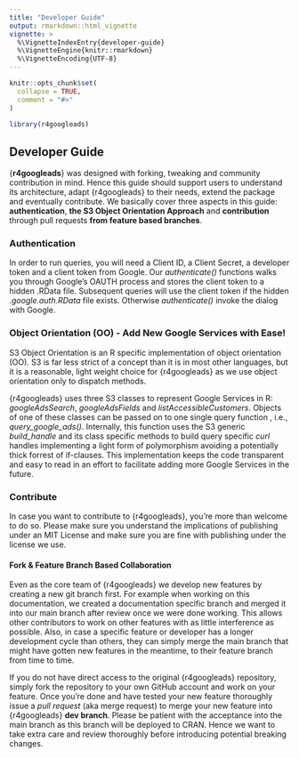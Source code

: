 ```yaml
---
title: "Developer Guide"
output: rmarkdown::html_vignette
vignette: >
  %\VignetteIndexEntry{developer-guide}
  %\VignetteEngine{knitr::rmarkdown}
  %\VignetteEncoding{UTF-8}
---
```


```r
knitr::opts_chunk$set(
  collapse = TRUE,
  comment = "#>"
)
```

```r
library(r4googleads)
```

## Developer Guide

{**r4googleads**} was designed with forking, tweaking and community contribution in mind. Hence this guide should support users to understand its architecture, adapt {r4googleads} to their needs, extend the package and eventually contribute. We basically cover three aspects in this guide: **authentication**, **the S3 Object Orientation Approach** and **contribution** through pull requests **from feature based branches**. 

### Authentication

In order to run queries, you will need a Client ID, a Client Secret, a developer token and a client token from Google. Our *authenticate()* functions walks you through Google's OAUTH process and stores the client token to a hidden .RData file. Subsequent queries will use the client token if the hidden *.google.auth.RData* file exists. Otherwise *authenticate()* invoke the dialog with Google. 


### Object Orientation (OO) - Add New Google Services with Ease! 

S3 Object Orientation is an R specific implementation of object orientation (OO). S3 is far less strict of a concept than it is in most other languages, but it is a reasonable, light weight choice for {r4googleads} as we use object orientation only to dispatch methods. 

{r4googleads} uses three S3 classes to represent Google Services in R: *googleAdsSearch*, *googleAdsFields* and *listAccessibleCustomers*. Objects of one of these classes can be passed on to one single query function , i.e., *query_google_ads()*. Internally, this function uses the S3 generic *build_handle* and its class specific methods to build query specific *curl* handles implementing a light form of polymorphism avoiding a potentially thick forrest of if-clauses. This implementation keeps the code transparent and easy to read in an effort to facilitate adding more Google Services in the future. 



### Contribute

In case you want to contribute to {r4googleads}, you're more than welcome to do so.
Please make sure you understand the implications of publishing under an MIT License
and make sure you are fine with publishing under the license we use. 

#### Fork & Feature Branch Based Collaboration

Even as the core team of {r4googleads} we develop new features by creating a new git branch first. For example when working on this documentation, we created a documentation specific branch and merged it into our main branch after review once we were done working. This allows other contributors to work on other features with as little interference as possible. Also, in case a specific feature or developer has a longer development cycle than others, they can simply merge the main branch that might have gotten new features in the meantime, to their feature branch from time to time. 

If you do not have direct access to the original {r4googleads} repository, simply fork the repository to your own GitHub account and work on your feature. Once you're done and have tested your new feature thoroughly issue a *pull request* (aka merge request) to merge your new feature into {r4googleads} **dev branch**. Please be patient with the acceptance into the main branch as this branch will be deployed to CRAN. Hence we want to take extra care and review thoroughly before introducing potential breaking changes. 
























